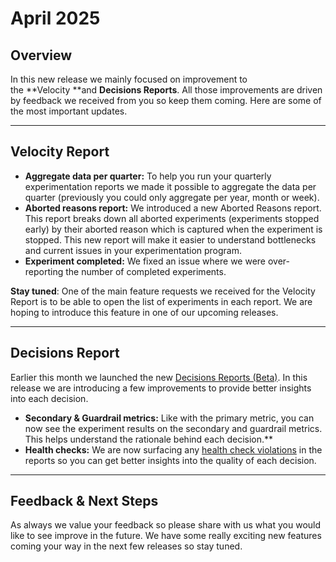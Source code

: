 # April 2025

## Overview  

In this new release we mainly focused on improvement to the **Velocity **and **Decisions Reports**. All those improvements are driven by feedback we received from you so keep them coming. Here are some of the most important updates.

---

## Velocity Report

-   **Aggregate data per quarter:** To help you run your quarterly experimentation reports we made it possible to aggregate the data per quarter (previously you could only aggregate per year, month or week).
-   **Aborted reasons report:** We introduced a new Aborted Reasons report. This report breaks down all aborted experiments (experiments stopped early) by their aborted reason which is captured when the experiment is stopped. This new report will make it easier to understand bottlenecks and current issues in your experimentation program.
-   **Experiment completed:** We fixed an issue where we were over-reporting the number of completed experiments.

**Stay tuned**: One of the main feature requests we received for the Velocity Report is to be able to open the list of experiments in each report. We are hoping to introduce this feature in one of our upcoming releases.

---

## Decisions Report

Earlier this month we launched the new [Decisions Reports (Beta)](/docs/web-console-docs/experiment-reports/#decisions-overview). In this release we are introducing a few improvements to provide better insights into each decision.

-   **Secondary & Guardrail metrics:** Like with the primary metric, you can now see the experiment results on the secondary and guardrail metrics. This helps understand the rationale behind each decision.**
-   **Health checks:** We are now surfacing any [health check violations](/docs/web-console-docs/Experiment-health-checks) in the reports so you can get better insights into the quality of each decision.

---

## Feedback & Next Steps

As always we value your feedback so please share with us what you would like to see improve in the future. We have some really exciting new features coming your way in the next few releases so stay tuned.

